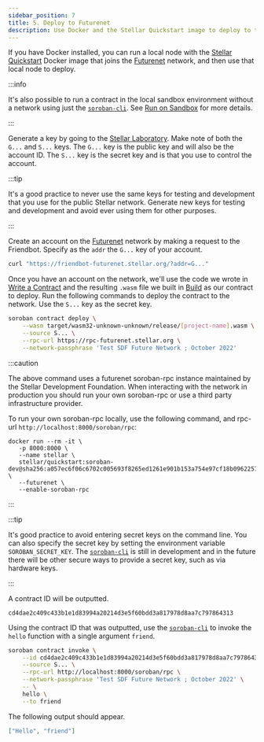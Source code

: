 ```yaml
---
sidebar_position: 7
title: 5. Deploy to Futurenet
description: Use Docker and the Stellar Quickstart image to deploy to the live test network.
---
```


If you have Docker installed, you can run a local node with the [Stellar Quickstart] Docker image that joins the [Futurenet] network, and then use that local node to deploy.

[Futurenet]: ../reference/futurenet

:::info

It's also possible to run a contract in the local sandbox environment without a network using just the [`soroban-cli`]. See [Run on Sandbox] for more details.

:::

Generate a key by going to the [Stellar Laboratory]. Make note of both the `G...` and `S...` keys. The `G...` key is the public key and will also be the account ID. The `S...` key is the secret key and is that you use to control the account.

:::tip

It's a good practice to never use the same keys for testing and development that you use for the public Stellar network. Generate new keys for testing and development and avoid ever using them for other purposes.

:::

Create an account on the [Futurenet] network by making a request to the Friendbot. Specify as the `addr` the `G...` key of your account.

```sh
curl "https://friendbot-futurenet.stellar.org/?addr=G..."
```

Once you have an account on the network, we'll use the code we wrote in [Write a Contract] and the resulting `.wasm` file we built in [Build] as our contract to deploy. Run the following commands to deploy the contract to the network. Use the `S...` key as the secret key.

```sh
soroban contract deploy \
    --wasm target/wasm32-unknown-unknown/release/[project-name].wasm \
    --source S... \
    --rpc-url https://rpc-futurenet.stellar.org \
    --network-passphrase 'Test SDF Future Network ; October 2022'
```

:::caution

The above command uses a futurenet soroban-rpc instance maintained by the Stellar Development Foundation. When interacting with the network in production you should run your own soroban-rpc or use a third party infrastructure provider. 

To run your own soroban-rpc locally, use the following command, and rpc-url `http://localhost:8000/soroban/rpc`:
```
docker run --rm -it \
   -p 8000:8000 \
   --name stellar \
   stellar/quickstart:soroban-dev@sha256:a057ec6f06c6702c005693f8265ed1261e901b153a754e97cf18b0962257e872 \
   --futurenet \
   --enable-soroban-rpc
```

:::

:::tip

It's good practice to avoid entering secret keys on the command line. You can also specify the secret key by setting the environment variable `SOROBAN_SECRET_KEY`. The [`soroban-cli`] is still in development and in the future there will be other secure ways to provide a secret key, such as via hardware keys.

:::

A contract ID will be outputted.

```
cd4dae2c409c433b1e1d83994a20214d3e5f60bdd3a817978d8aa7c797864313
```

Using the contract ID that was outputted, use the [`soroban-cli`] to invoke the `hello` function with a single argument `friend`.

```sh
soroban contract invoke \
    --id cd4dae2c409c433b1e1d83994a20214d3e5f60bdd3a817978d8aa7c797864313 \
    --source S... \
    --rpc-url http://localhost:8000/soroban/rpc \
    --network-passphrase 'Test SDF Future Network ; October 2022' \
    -- \
    hello \
    --to friend
```

The following output should appear.

```json
["Hello", "friend"]
```

[Write a Contract]: hello-world#write-a-contract
[Run on a Local Network]: run-on-local-network
[Build]: hello-world#build
[`soroban-cli`]: ../getting-started/setup#install-the-soroban-cli
[Stellar Laboratory]: https://laboratory.stellar.org/#account-creator?network=test
[Run on Sandbox]: hello-world#run-on-sandbox
[Stellar Quickstart]: https://github.com/stellar/quickstart
